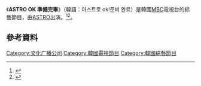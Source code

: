 {{多個問題|
{{Notability Unreferenced |time=2017-02-09T23:44:05+00:00}}
{{expand|time=2017-02-09T00:43:39+00:00}}
{{refimprove|time=2017-02-09T00:43:39+00:00}}
}}
{{電視節目信息框
| 名稱 = ASTRO OK 準備完畢
| 原名 = {{lang|kor|아스트로 ok!준비 완료}}
| 圖片 = [[File:Astro_OK_Ready.jpg|280px]]
| 圖說 = 
| 類型 = [[綜藝節目|綜藝節目]]、[[真人秀|真人秀]]
| 主持 = MJ、JIN JIN、車銀優、文彬、Rocky、尹產賀([[ASTRO_(韓國音樂團體)|ASTRO]])
| 地區 = {{KOR}}
| 語言 = [[韓語|韓語]]
| 製片人 = 
| developer = 
| 每集長 = 約20-25分鐘
| 電視臺 = [[MBC|MBC]]
| 視頻制式 = [[1080i|1080i]] ([[HDTV|HDTV]])
| 音頻制式 = [[立體聲|立體聲]]
| 首播國家 = {{KOR}}
| 集數 = 5集
| 開始 = {{start date|2016|1|21}}
| 結束 = {{end date|2016|2|18}}
| 官方網站 = http://www.mbcplus.com/ASTRO
| tv_com_id = 
| related = |
}}

《'''ASTRO OK 準備完畢'''》（韓語：아스트로 ok!준비 완료）是韓國[[MBC|MBC]]電視台的綜藝節目，由[[ASTRO_(韓國音樂團體)|ASTRO]]出演。<ref>{{Cite web |url=http://tenasia.hankyung.com/archives/860152 |title=存档副本 |accessdate=2017-02-08 |archive-date=2016-02-16 |archive-url=https://web.archive.org/web/20160216084033/http://tenasia.hankyung.com/archives/860152 |dead-url=no }}</ref><ref>{{Cite web |url=http://www.ajunews.com/view/20160222182026803 |title=存档副本 |access-date=2017-02-08 |archive-date=2021-10-02 |archive-url=https://web.archive.org/web/20211002190525/https://www.ajunews.com/view/20160222182026803 }}</ref>。

==參考資料==
{{Reflist}}



[[Category:文化广播公司|Category:文化广播公司]]
[[Category:韓國電視節目|Category:韓國電視節目]]
[[Category:韓國綜藝節目|Category:韓國綜藝節目]]